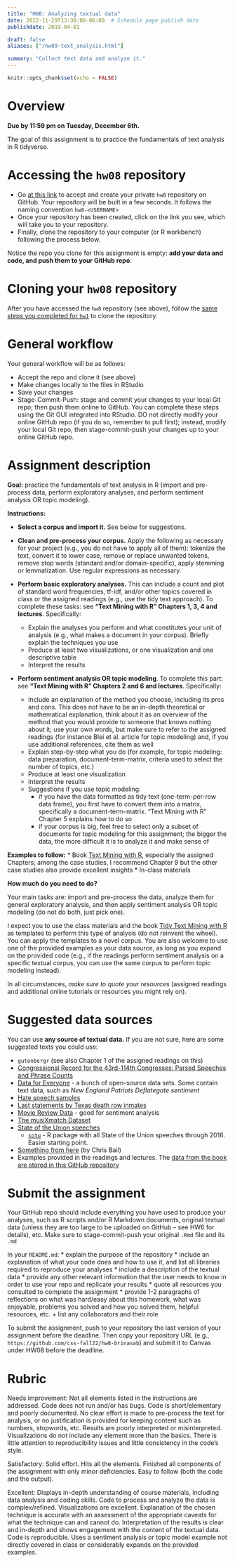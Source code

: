 ```yaml
---
title: "HW8: Analyzing textual data"
date: 2022-11-29T13:30:00-06:00  # Schedule page publish date
publishdate: 2019-04-01

draft: false
aliases: ["/hw09-text_analysis.html"]

summary: "Collect text data and analyze it."
---
```


```r
knitr::opts_chunk$set(echo = FALSE)
```

# Overview

**Due by 11:59 pm on Tuesday, December 6th.**

The goal of this assignment is to practice the fundamentals of text analysis in R tidyverse.


# Accessing the `hw08` repository

* Go [at this link](https://classroom.github.com/a/_IRchBke) to accept and create your private `hw8` repository on GitHub. Your repository will be built in a few seconds. It follows the naming convention `hw8-<USERNAME>`  
* Once your repository has been created, click on the link you see, which will take you to your repository. 
* Finally, clone the repository to your computer (or R workbench) following the process below.

Notice the repo you clone for this assignment is empty: **add your data and code, and push them to your GitHub repo**.


# Cloning your `hw08` repository

After you have accessed the `hw8` repository (see above), follow the [same steps you completed for `hw1`](/homework/edit-readme/) to clone the repository.


# General workflow

Your general workflow will be as follows:

* Accept the repo and clone it (see above)
* Make changes locally to the files in RStudio
* Save your changes
* Stage-Commit-Push: stage and commit your changes to your local Git repo; then push them online to GitHub. You can complete these steps using the Git GUI integrated into RStudio. DO not directly modify your online GitHub repo (if you do so, remember to pull first); instead, modify your local Git repo, then stage-commit-push your changes up to your online GitHub repo. 

# Assignment description

**Goal:** practice the fundamentals of text analysis in R (import and pre-process data, perform exploratory analyses, and perform sentiment analysis OR topic modeling).

**Instructions:**

* **Select a corpus and import it.** See below for suggestions. 

* **Clean and pre-process your corpus.** Apply the following as necessary for your project (e.g., you do not have to apply all of them): tokenize the text, convert it to lower case, remove or replace unwanted tokens, remove stop words (standard and/or domain-specific), apply stemming or lemmatization. Use regular expressions as necessary. 

* **Perform basic exploratory analyses.** This can include a count and plot of standard word frequencies, tf-idf, and/or other topics covered in class or the assigned readings (e.g., use the tidy text approach). To complete these tasks: see **“Text Mining with R” Chapters 1, 3, 4 and lectures**. Specifically:
    * Explain the analyses you perform and what constitutes your unit of analysis (e.g., what makes a document in your corpus). Briefly explain the techniques you use
    * Produce at least two visualizations, or one visualization and one descriptive table
    * Interpret the results

* **Perform sentiment analysis OR topic modeling**. To complete this part: see **“Text Mining with R” Chapters 2 and 6 and lectures**. 
Specifically:
  * Include an explanation of the method you choose, including its pros and cons. This does not have to be an in-depth theoretical or mathematical explanation, think about it as an overview of the method that you would provide to someone that knows nothing about it; use your own words, but make sure to refer to the assigned readings (for instance Blei et al. article for topic modeling) and, if you use additional references, cite them as well
  * Explain step-by-step what you do (for example, for topic modeling: data preparation, document-term-matrix, criteria used to select the number of topics, etc.)
  * Produce at least one visualization
  * Interpret the results
  * Suggestions if you use topic modeling: 
    * if you have the data formatted as tidy text (one-term-per-row data frame), you first have to convert them into a matrix, specifically a document-term-matrix. "Text Mining with R”  Chapter 5 explains how to do so 
    * if your corpus is big, feel free to select only a subset of documents for topic modeling for this assignment; the bigger the data, the more difficult it is to analyze it and make sense of 

**Examples to follow:**
* Book [Text Mining with R](https://www.tidytextmining.com/index.html), especially the assigned Chapters; among the case studies, I recommend Chapter 9 but the other case studies also provide excellent insights
* In-class materials 

**How much do you need to do?**

Your main tasks are: import and pre-process the data, analyze them for general exploratory analysis, and then apply sentiment analysis OR topic modeling (do not do both, just pick one). 

I expect you to use the class materials and the book [Tidy Text Mining with R](http://tidytextmining.com/) as templates to perform this type of analysis (do not reinvent the wheel). You can apply the templates to a novel corpus. You are also welcome to use one of the provided examples as your data source, as long as you expand on the provided code (e.g., if the readings perform sentiment analysis on a specific textual corpus, you can use the same corpus to perform topic modeling instead). 

In all circumstances, *make sure to quote your resources* (assigned readings and additional online tutorials or resources you might rely on).


# Suggested data sources

You can use **any source of textual data.** If you are not sure, here are some suggested texts you could use:

* `gutenbergr` (see also Chapter 1 of the assigned readings on this)
* [Congressional Record for the 43rd-114th Congresses: Parsed Speeches and Phrase Counts](https://data.stanford.edu/congress_text)
* [Data for Everyone](https://www.figure-eight.com/data-for-everyone/) - a bunch of open-source data sets. Some contain text data, such as *New England Patriots Deflategate sentiment*
* [Hate speech samples](https://github.com/t-davidson/hate-speech-and-offensive-language)
* [Last statements by Texas death row inmates](https://www.kaggle.com/mykhe1097/last-words-of-death-row-inmates)
* [Movie Review Data](http://www.cs.cornell.edu/people/pabo/movie-review-data/) - good for sentiment analysis
* [The musiXmatch Dataset](http://millionsongdataset.com/musixmatch/)
* [State of the Union speeches](http://www.presidency.ucsb.edu/sou.php)
    * [`sotu`](https://github.com/statsmaths/sotu) - R package with all State of the Union speeches through 2016. Easier starting point.
* [Something from here](https://docs.google.com/spreadsheets/d/1I7cvuCBQxosQK2evTcdL3qtglaEPc0WFEs6rZMx-xiE/edit#gid=0) (by Chris Bail)
* Examples provided in the readings and lectures. The [data from the book are stored in this GitHub repository](https://github.com/dgrtwo/tidy-text-mining) 


# Submit the assignment

Your GitHub repo should include everything you have used to produce your analyses, such as R scripts and/or R Markdown documents, original textual data (unless they are too large to be uploaded on GitHub – see HW6 for details), etc. Make sure to stage-commit-push your original `.Rmd` file and its `.md` 

In your `README.md`:
* explain the purpose of the repository
* include an explanation of what your code does and how to use it, and list all libraries required to reproduce your analyses 
* include a description of the textual data
* provide any other relevant information that the user needs to know in order to use your repo and replicate your results 
* quote all resources you consulted to complete the assignment
* provide 1-2 paragraphs of reflections on what was hard/easy about this homework, what was enjoyable, problems you solved and how you solved them, helpful resources, etc. + list any collaborators and their role

To submit the assignment, push to your repository the last version of your assignment before the deadline. Then copy your repository URL (e.g., `https://github.com/css-fall22/hw8-brinasab`) and submit it to Canvas under HW08 before the deadline.


# Rubric

Needs improvement: Not all elements listed in the instructions are addressed. Code does not run and/or has bugs. Code is short/elementary and poorly documented. No clear effort is made to pre-process the text for analysis, or no justification is provided for keeping content such as numbers, stopwords, etc. Results are poorly interpreted or misinterpreted. Visualizations do not include any element more than the basics. There is little attention to reproducibility issues and little consistency in the code's style.

Satisfactory: Solid effort. Hits all the elements. Finished all components of the assignment with only minor deficiencies. Easy to follow (both the code and the output). 

Excellent: Displays in-depth understanding of course materials, including data analysis and coding skills. Code to process and analyze the data is complex/refined. Visualizations are excellent. Explanation of the chosen technique is accurate with an assessment of the appropriate caveats for what the technique can and cannot do. Interpretation of the results is clear and in-depth and shows engagement with the content of the textual data. Code is reproducible. Uses a sentiment analysis or topic model example not directly covered in class or considerably expands on the provided examples.
